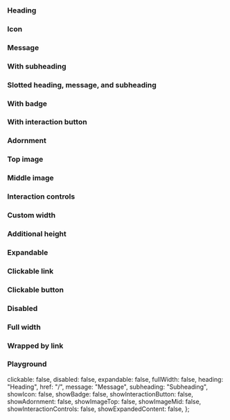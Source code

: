 
<Meta of={IcCardStories} />

<Description markdown={readme} />

### Heading

<Canvas>
  <Story of={IcCardStories.Heading} />
</Canvas>

### Icon

<Canvas>
  <Story of={IcCardStories.Icon} />
</Canvas>

### Message

<Canvas>
  <Story of={IcCardStories.Message} />
</Canvas>

### With subheading

<Canvas>
  <Story of={IcCardStories.WithSubheading} />
</Canvas>

### Slotted heading, message, and subheading

<Canvas>
  <Story of={IcCardStories.SlottedHeadingMessageAndSubheading} />
</Canvas>

### With badge

<Canvas>
  <Story of={IcCardStories.WithBadge} />
</Canvas>

### With interaction button

<Canvas>
  <Story of={IcCardStories.WithInteractionButton} />
</Canvas>

### Adornment

<Canvas>
  <Story of={IcCardStories.Adornment} />
</Canvas>

### Top image

<Canvas>
  <Story of={IcCardStories.TopImage} />
</Canvas>

### Middle image

<Canvas>
  <Story of={IcCardStories.MiddleImage} />
</Canvas>

### Interaction controls

<Canvas>
  <Story of={IcCardStories.InteractionControls} />
</Canvas>

### Custom width

<Canvas>
  <Story of={IcCardStories.CustomWidth} />
</Canvas>

### Additional height

<Canvas>
  <Story of={IcCardStories.AdditionalHeight} />
</Canvas>

### Expandable

<Canvas>
  <Story of={IcCardStories.Expandable} />
</Canvas>

### Clickable link

<Canvas>
  <Story of={IcCardStories.ClickableLink} />
</Canvas>

### Clickable button

<Canvas>
  <Story of={IcCardStories.ClickableButton} />
</Canvas>

### Disabled

<Canvas>
  <Story of={IcCardStories.Disabled} />
</Canvas>

### Full width

<Canvas>
  <Story of={IcCardStories.FullWidth} />
</Canvas>

### Wrapped by link

<Canvas>
  <Story of={IcCardStories.WrappedByLink} />
</Canvas>

### Playground

  clickable: false,
  disabled: false,
  expandable: false,
  fullWidth: false,
  heading: "Heading",
  href: "/",
  message: "Message",
  subheading: "Subheading",
  showIcon: false,
  showBadge: false,
  showInteractionButton: false,
  showAdornment: false,
  showImageTop: false,
  showImageMid: false,
  showInteractionControls: false,
  showExpandedContent: false,
};

<Canvas>
  <Story of={IcCardStories.Playground} />
</Canvas>
